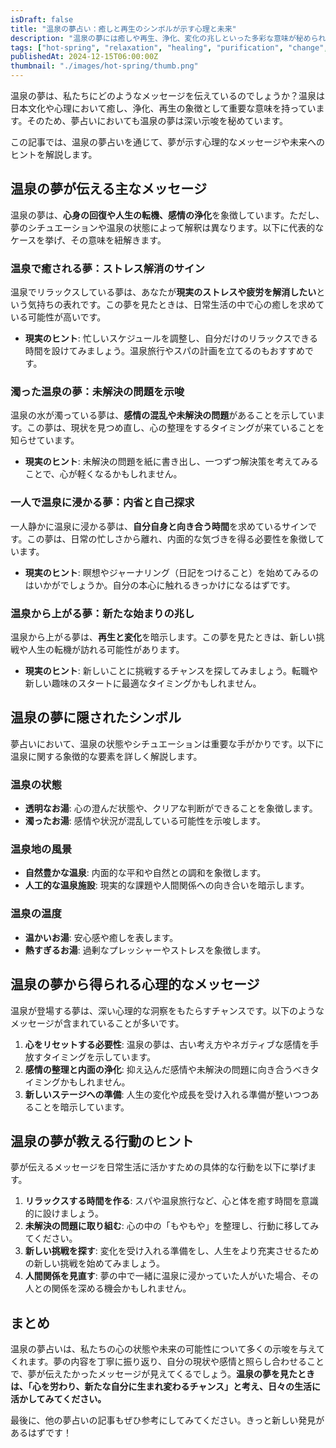 ```yaml
---
isDraft: false
title: "温泉の夢占い：癒しと再生のシンボルが示す心理と未来"
description: "温泉の夢には癒しや再生、浄化、変化の兆しといった多彩な意味が秘められています。夢占いと日本文化を交えて、その深い意味と日常に活かす方法を解説します。"
tags: ["hot-spring", "relaxation", "healing", "purification", "change", "peace", "self-discovery", "stress-relief"]
publishedAt: 2024-12-15T06:00:00Z
thumbnail: "./images/hot-spring/thumb.png"
---
```


温泉の夢は、私たちにどのようなメッセージを伝えているのでしょうか？温泉は日本文化や心理において癒し、浄化、再生の象徴として重要な意味を持っています。そのため、夢占いにおいても温泉の夢は深い示唆を秘めています。

この記事では、温泉の夢占いを通じて、夢が示す心理的なメッセージや未来へのヒントを解説します。

<TableOfContents />

<AdUnit />

## 温泉の夢が伝える主なメッセージ

温泉の夢は、<strong>心身の回復や人生の転機、感情の浄化</strong>を象徴しています。ただし、夢のシチュエーションや温泉の状態によって解釈は異なります。以下に代表的なケースを挙げ、その意味を紐解きます。

### 温泉で癒される夢：ストレス解消のサイン

温泉でリラックスしている夢は、あなたが<strong>現実のストレスや疲労を解消したい</strong>という気持ちの表れです。この夢を見たときは、日常生活の中で心の癒しを求めている可能性が高いです。

- <strong>現実のヒント</strong>:
  忙しいスケジュールを調整し、自分だけのリラックスできる時間を設けてみましょう。温泉旅行やスパの計画を立てるのもおすすめです。

### 濁った温泉の夢：未解決の問題を示唆

温泉の水が濁っている夢は、<strong>感情の混乱や未解決の問題</strong>があることを示しています。この夢は、現状を見つめ直し、心の整理をするタイミングが来ていることを知らせています。

- <strong>現実のヒント</strong>:
  未解決の問題を紙に書き出し、一つずつ解決策を考えてみることで、心が軽くなるかもしれません。

### 一人で温泉に浸かる夢：内省と自己探求

一人静かに温泉に浸かる夢は、<strong>自分自身と向き合う時間</strong>を求めているサインです。この夢は、日常の忙しさから離れ、内面的な気づきを得る必要性を象徴しています。

- <strong>現実のヒント</strong>:
  瞑想やジャーナリング（日記をつけること）を始めてみるのはいかがでしょうか。自分の本心に触れるきっかけになるはずです。

### 温泉から上がる夢：新たな始まりの兆し

温泉から上がる夢は、<strong>再生と変化</strong>を暗示します。この夢を見たときは、新しい挑戦や人生の転機が訪れる可能性があります。

- <strong>現実のヒント</strong>:
  新しいことに挑戦するチャンスを探してみましょう。転職や新しい趣味のスタートに最適なタイミングかもしれません。

<AdUnit />

## 温泉の夢に隠されたシンボル

夢占いにおいて、温泉の状態やシチュエーションは重要な手がかりです。以下に温泉に関する象徴的な要素を詳しく解説します。

### 温泉の状態

- <strong>透明なお湯</strong>: 心の澄んだ状態や、クリアな判断ができることを象徴します。
- <strong>濁ったお湯</strong>: 感情や状況が混乱している可能性を示唆します。

### 温泉地の風景

- <strong>自然豊かな温泉</strong>: 内面的な平和や自然との調和を象徴します。
- <strong>人工的な温泉施設</strong>: 現実的な課題や人間関係への向き合いを暗示します。

### 温泉の温度

- <strong>温かいお湯</strong>: 安心感や癒しを表します。
- <strong>熱すぎるお湯</strong>: 過剰なプレッシャーやストレスを象徴します。

<AdUnit />

## 温泉の夢から得られる心理的なメッセージ

温泉が登場する夢は、深い心理的な洞察をもたらすチャンスです。以下のようなメッセージが含まれていることが多いです。

1. <strong>心をリセットする必要性</strong>: 温泉の夢は、古い考え方やネガティブな感情を手放すタイミングを示しています。
2. <strong>感情の整理と内面の浄化</strong>: 抑え込んだ感情や未解決の問題に向き合うべきタイミングかもしれません。
3. <strong>新しいステージへの準備</strong>: 人生の変化や成長を受け入れる準備が整いつつあることを暗示しています。

<AdUnit />

## 温泉の夢が教える行動のヒント

夢が伝えるメッセージを日常生活に活かすための具体的な行動を以下に挙げます。

1. <strong>リラックスする時間を作る</strong>: スパや温泉旅行など、心と体を癒す時間を意識的に設けましょう。
2. <strong>未解決の問題に取り組む</strong>: 心の中の「もやもや」を整理し、行動に移してみてください。
3. <strong>新しい挑戦を探す</strong>: 変化を受け入れる準備をし、人生をより充実させるための新しい挑戦を始めてみましょう。
4. <strong>人間関係を見直す</strong>:
   夢の中で一緒に温泉に浸かっていた人がいた場合、その人との関係を深める機会かもしれません。

<AdUnit />

## まとめ

温泉の夢占いは、私たちの心の状態や未来の可能性について多くの示唆を与えてくれます。夢の内容を丁寧に振り返り、自分の現状や感情と照らし合わせることで、夢が伝えたかったメッセージが見えてくるでしょう。<strong>温泉の夢を見たときは、「心を労わり、新たな自分に生まれ変わるチャンス」と考え、日々の生活に活かしてみてください。</strong>

最後に、他の夢占いの記事もぜひ参考にしてみてください。きっと新しい発見があるはずです！
